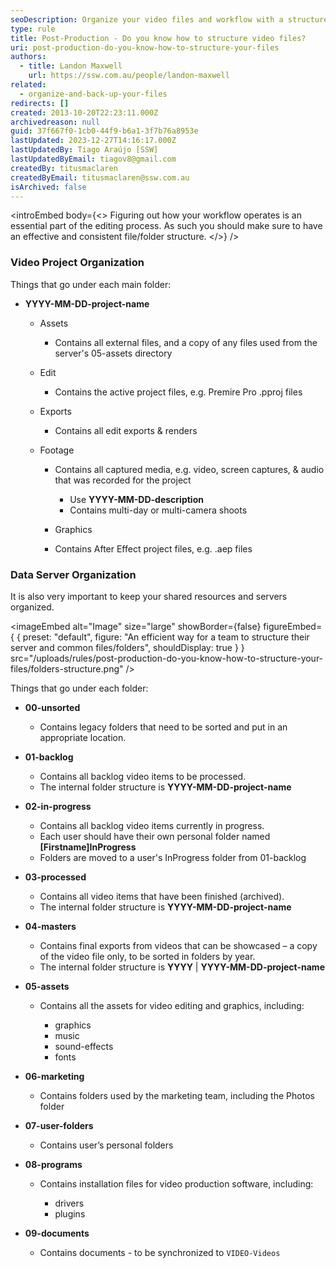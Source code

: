 ```yaml
---
seoDescription: Organize your video files and workflow with a structured approach to streamline editing and collaboration.
type: rule
title: Post-Production - Do you know how to structure video files?
uri: post-production-do-you-know-how-to-structure-your-files
authors:
  - title: Landon Maxwell
    url: https://ssw.com.au/people/landon-maxwell
related:
  - organize-and-back-up-your-files
redirects: []
created: 2013-10-20T22:23:11.000Z
archivedreason: null
guid: 37f667f0-1cb0-44f9-b6a1-3f7b76a8953e
lastUpdated: 2023-12-27T14:16:17.000Z
lastUpdatedBy: Tiago Araújo [SSW]
lastUpdatedByEmail: tiagov8@gmail.com
createdBy: titusmaclaren
createdByEmail: titusmaclaren@ssw.com.au
isArchived: false
---
```


<introEmbed
  body={<>
Figuring out how your workflow operates is an essential part of the editing process. As such you should make sure to have an effective and consistent file/folder structure.
  </>}
/>
### Video Project Organization

Things that go under each main folder:

- **YYYY-MM-DD-project-name**

  - Assets

    - Contains all external files, and a copy of any files used from the server's 05-assets directory

  - Edit

    - Contains the active project files, e.g. Premire Pro .pproj files

  - Exports

    - Contains all edit exports & renders

  - Footage

    - Contains all captured media, e.g. video, screen captures, & audio that was recorded for the project

      - Use **YYYY-MM-DD-description**
      - Contains multi-day or multi-camera shoots

    - Graphics
    - Contains After Effect project files, e.g. .aep files

### Data Server Organization

It is also very important to keep your shared resources and servers organized.


<imageEmbed
  alt="Image"
  size="large"
  showBorder={false}
  figureEmbed={ {
    preset: "default",
    figure: "An efficient way for a team to structure their server and common files/folders",
    shouldDisplay: true
  } }
  src="/uploads/rules/post-production-do-you-know-how-to-structure-your-files/folders-structure.png"
/>


Things that go under each folder:

- **00-unsorted**

  - Contains legacy folders that need to be sorted and put in an appropriate location.

- **01-backlog**

  - Contains all backlog video items to be processed.
  - The internal folder structure is **YYYY-MM-DD-project-name**

- **02-in-progress**

  - Contains all backlog video items currently in progress.
  - Each user should have their own personal folder named **\[Firstname]InProgress**
  - Folders are moved to a user's InProgress folder from 01-backlog

- **03-processed**

  - Contains all video items that have been finished (archived).
  - The internal folder structure is **YYYY-MM-DD-project-name**

- **04-masters**

  - Contains final exports from videos that can be showcased – a copy of the video file only, to be sorted in folders by year.
  - The internal folder structure is **YYYY** | **YYYY-MM-DD-project-name**

- **05-assets**

  - Contains all the assets for video editing and graphics, including:

    - graphics
    - music
    - sound-effects
    - fonts

- **06-marketing**

  - Contains folders used by the marketing team, including the Photos folder

- **07-user-folders**

  - Contains user’s personal folders

- **08-programs**

  - Contains installation files for video production software, including:

    - drivers
    - plugins

- **09-documents**

  - Contains documents - to be synchronized to `VIDEO-Videos`
